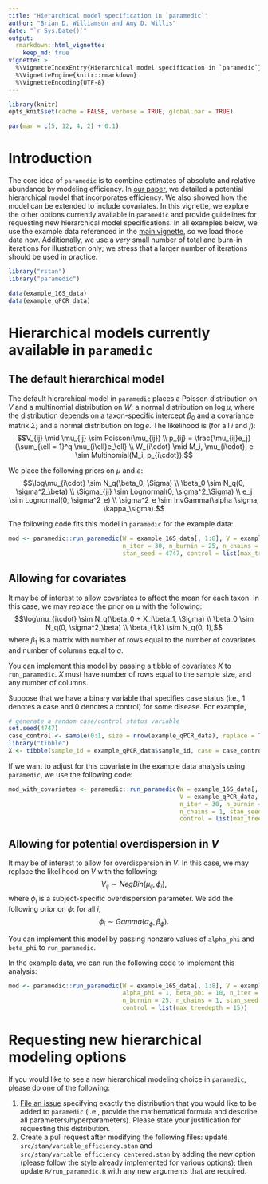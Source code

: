 ```yaml
---
title: "Hierarchical model specification in `paramedic`"
author: "Brian D. Williamson and Amy D. Willis"
date: "`r Sys.Date()`"
output:
  rmarkdown::html_vignette:
    keep_md: true
vignette: >
  %\VignetteIndexEntry{Hierarchical model specification in `paramedic`}
  %\VignetteEngine{knitr::rmarkdown}
  %\VignetteEncoding{UTF-8}
---
```


```r
library(knitr)
opts_knit$set(cache = FALSE, verbose = TRUE, global.par = TRUE)
```

```r
par(mar = c(5, 12, 4, 2) + 0.1)
```

# Introduction

The core idea of `paramedic` is to combine estimates of absolute and relative abundance by modeling efficiency. In [our paper](https://www.biorxiv.org/content/10.1101/761486v1), we detailed a potential hierarchical model that incorporates efficiency. We also showed how the model can be extended to include covariates. In this vignette, we explore the other options currently available in `paramedic` and provide guidelines for requesting new hierarchical model specifications. In all examples below, we use the example data referenced in the [main vignette](introduction_to_paramedic.html), so we load those data now. Additionally, we use a *very* small number of total and burn-in iterations for illustration only; we stress that a larger number of iterations should be used in practice.

```r
library("rstan")
library("paramedic")

data(example_16S_data)
data(example_qPCR_data)
```

# Hierarchical models currently available in `paramedic` 

## The default hierarchical model

The default hierarchical model in `paramedic` places a Poisson distribution on $V$ and a multinomial distribution on $W$; a normal distribution on $\log \mu$, where the distribution depends on a taxon-specific intercept $\beta_0$ and a covariance matrix $\Sigma$; and a normal distribution on $\log e$. The likelihood is (for all $i$ and $j$): $$V_{ij} \mid \mu_{ij} \sim Poisson(\mu_{ij}) \\ p_{ij} = \frac{\mu_{ij}e_j}{\sum_{\ell = 1}^q \mu_{i\ell}e_\ell} \\ W_{i\cdot} \mid M_i, \mu_{i\cdot}, e \sim Multinomial(M_i, p_{i\cdot}).$$

We place the following priors on $\mu$ and $e$: $$\log\mu_{i\cdot} \sim N_q(\beta_0, \Sigma) \\ \beta_0 \sim N_q(0, \sigma^2_\beta) \\ \Sigma_{jj} \sim Lognormal(0, \sigma^2_\Sigma) \\ e_j \sim Lognormal(0, \sigma^2_e) \\ \sigma^2_e \sim InvGamma(\alpha_\sigma, \kappa_\sigma).$$

The following code fits this model in `paramedic` for the example data:
```r
mod <- paramedic::run_paramedic(W = example_16S_data[, 1:8], V = example_qPCR_data, 
                                n_iter = 30, n_burnin = 25, n_chains = 1, 
                                stan_seed = 4747, control = list(max_treedepth = 15))
```

## Allowing for covariates

It may be of interest to allow covariates to affect the mean for each taxon. In this case, we may replace the prior on $\mu$ with the following: $$\log\mu_{i\cdot} \sim N_q(\beta_0 + X_i\beta_1, \Sigma) \\ \beta_0 \sim N_q(0, \sigma^2_\beta) \\ \beta_{1,k} \sim N_q(0, 1),$$ where $\beta_1$ is a matrix with number of rows equal to the number of covariates and number of columns equal to $q$.

You can implement this model by passing a tibble of covariates $X$ to `run_paramedic`. $X$ must have number of rows equal to the sample size, and any number of columns.

Suppose that we have a binary variable that specifies case status (i.e., 1 denotes a case and 0 denotes a control) for some disease. For example,
```r
# generate a random case/control status variable
set.seed(4747)
case_control <- sample(0:1, size = nrow(example_qPCR_data), replace = TRUE)
library("tibble")
X <- tibble(sample_id = example_qPCR_data$sample_id, case = case_control)
```

If we want to adjust for this covariate in the example data analysis using `paramedic`, we use the following code:
```r
mod_with_covariates <- paramedic::run_paramedic(W = example_16S_data[, 1:8], 
                                                V = example_qPCR_data, X = X, 
                                                n_iter = 30, n_burnin = 25, 
                                                n_chains = 1, stan_seed = 4747, 
                                                control = list(max_treedepth = 15))
```

## Allowing for potential overdispersion in $V$

It may be of interest to allow for overdispersion in $V$. In this case, we may replace the likelihood on $V$ with the following: $$V_{ij} \sim NegBin(\mu_{ij}, \phi_i),$$ where $\phi_i$ is a subject-specific overdispersion parameter. We add the following prior on $\phi$: for all $i$, $$\phi_i \sim Gamma(\alpha_\phi, \beta_\phi).$$

You can implement this model by passing nonzero values of `alpha_phi` and `beta_phi` to `run_paramedic`.

In the example data, we can run the following code to implement this analysis:
```r
mod <- paramedic::run_paramedic(W = example_16S_data[, 1:8], V = example_qPCR_data,
                                alpha_phi = 1, beta_phi = 10, n_iter = 30, 
                                n_burnin = 25, n_chains = 1, stan_seed = 4747, 
                                control = list(max_treedepth = 15))
```

# Requesting new hierarchical modeling options

If you would like to see a new hierarchical modeling choice in `paramedic`, please do one of the following:

1. [File an issue](https://github.com/statdivlab/paramedic/issues) specifying exactly the distribution that you would like to be added to `paramedic` (i.e., provide the mathematical formula and describe all parameters/hyperparameters). Please state your justification for requesting this distribution.
2. Create a pull request after modifying the following files: update `src/stan/variable_efficiency.stan` and `src/stan/variable_efficiency_centered.stan` by adding the new option (please follow the style already implemented for various options); then update `R/run_paramedic.R` with any new arguments that are required.